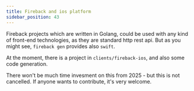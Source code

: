 ```yaml
---
title: Fireback and ios platform
sidebar_position: 43
---
```


Fireback projects which are written in Golang, could be used with any kind
of front-end technologies, as they are standard http rest api.
But as you might see, `fireback gen` provides also `swift`.

At the moment, there is a project in `clients/fireback-ios`, and also some code
generation.

There won't be much time invesment on this from 2025 - but this is not cancelled.
If anyone wants to contribute, it's very welcome.